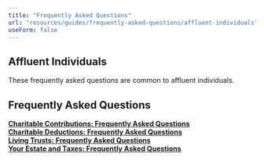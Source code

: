 ```yaml
---
title: "Frequently Asked Questions"
url: "resources/guides/frequently-asked-questions/affluent-individuals"
useForm: false
---
```



Affluent Individuals
--------------------

  
These frequently asked questions are common to affluent individuals.  
  

Frequently Asked Questions
--------------------------

[**Charitable Contributions: Frequently Asked Questions**](/resources/guides/frequently-asked-questions/charitable-contributions-faq)  
[**Charitable Deductions: Frequently Asked Questions**](/resources/guides/frequently-asked-questions/charitable-deductions-faq)  
[**Living Trusts: Frequently Asked Questions**](/resources/guides/frequently-asked-questions/living-trusts-faq)  
[**Your Estate and Taxes: Frequently Asked Questions**](/resources/guides/frequently-asked-questions/estate-taxes-faq)  
